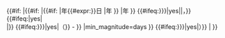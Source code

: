 <includeonly><!--

     IMPLEMENTATION OF DATE

-->{{#if: {{{1|}}}<!--
  -->|{{#if: {{{2|}}}<!--
     -->|{{#if: {{{3|}}}<!--
        -->|{{{1}}}年{{MONTHNAME|{{{2}}}}}{{#expr:{{{3}}}}}日<!--
        -->|{{{1}}}年{{MONTHNAME|{{{2}}}}}<!--
      -->}}<!--
     -->|{{{1}}}年<!--
   -->}}<!--
   --><span class="noprint"><!--
     -->{{#ifeq:{{yesno|{{{paren|{{{p|no}}}}}}}}|yes||，}}<!--
     -->{{#ifeq:{{{br|}}}|yes|<br/>|&#x200B;}}<!--
     -->{{#ifeq:{{yesno|{{{paren|{{{p|no}}}}}}}}|yes|（}}<!--
     -->{{time ago<!--
       -->|{{{1}}}<!--
        -->-<!--
        -->{{{2|{{CURRENTMONTH}}}}}<!--
        -->-<!--
        -->{{{3|{{CURRENTDAY}}}}}<!--
       -->|min_magnitude=days<!--
     -->}}<!--
     -->{{#ifeq:{{yesno|{{{paren|{{{p|no}}}}}}}}|yes|）}}</span><!--
  -->|'''{{color|red|错误：没有参数}}'''<!--
-->}}<!--

     IMPLEMENTATION OF microformat date classes

--><span style="display:none">&#x200B;（<span class="{{#ifeq:{{yesno|{{{end|no}}}}}|yes|dtend|bday dtstart published updated}}"><!--
-->{{#if: {{{1|}}}<!--
  -->|{{{1}}}<!--
   -->{{#if: {{{2|}}}<!--
     -->| -{{padleft:{{{2}}}|2|0}}<!--
      -->{{#if: {{{3|}}}<!--
        -->| -{{padleft:{{{3}}}|2|0}}<!--
      -->}}<!--
   -->}}<!--
-->}}<!--
--></span>）</span></includeonly><noinclude>
{{documentation}}
</noinclude>